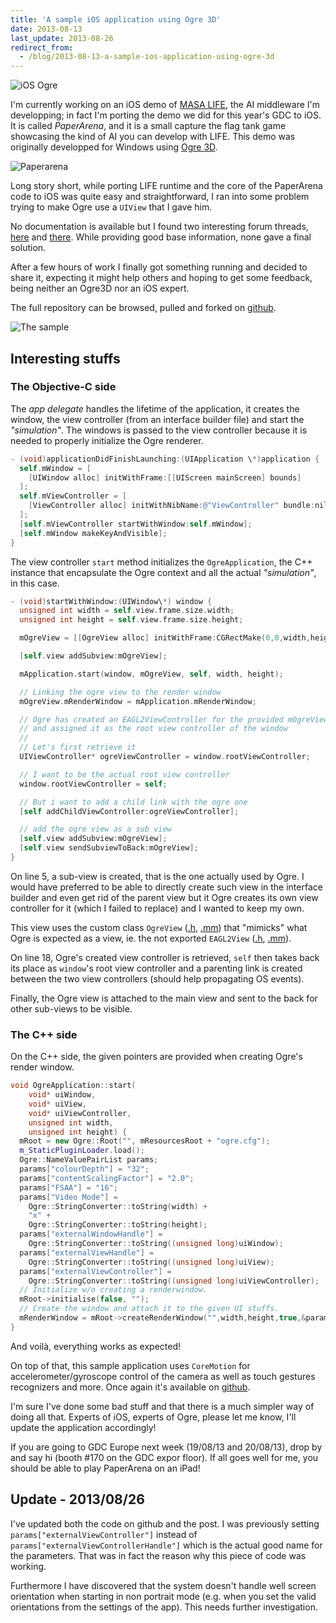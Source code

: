 ```yaml
---
title: 'A sample iOS application using Ogre 3D'
date: 2013-08-13
last_update: 2013-08-26
redirect_from:
  - /blog/2013-08-13-a-sample-ios-application-using-ogre-3d
---
```


![iOS Ogre](./ios-ogre.jpg)

I'm currently working on an iOS demo of [MASA LIFE](http://www.masalife.net),
the AI middleware I'm developping; in fact I'm porting the demo we did for this
year's GDC to iOS. It is called _PaperArena_, and it is a small capture the flag
tank game showcasing the kind of AI you can develop with LIFE. This demo was
originally developped for Windows using [Ogre 3D](http://www.ogre3d.org/).

![Paperarena](./paperarena.png)

Long story short, while porting LIFE runtime and the core of the PaperArena code
to iOS was quite easy and straightforward, I ran into some problem trying to
make Ogre use a `UIView` that I gave him.

No documentation is available but I found two interesting forum threads,
[here](http://www.ogre3d.org/forums/viewtopic.php?f=2&t=71508&hilit=externalviewhandle&sid=0c0d92ddd87f3f25af2ad8181a530e4f)
and
[there](http://www.ogre3d.org/forums/viewtopic.php?f=21&t=71904&hilit=externalviewhandle&sid=b148dd48905674e5895284aa903a0c1b).
While providing good base information, none gave a final solution.

After a few hours of work I finally got something running and decided to share
it, expecting it might help others and hoping to get some feedback, being
neither an Ogre3D nor an iOS expert.

The full repository can be browsed, pulled and forked on
[github](https://github.com/cloderic/ios-ogre).

![The sample](/images/posts/2013/ios-ogre.jpg)

## Interesting stuffs

### The Objective-C side

The _app delegate_ handles the lifetime of the application, it creates the
window, the view controller (from an interface builder file) and start the
_"simulation"_. The windows is passed to the view controller because it is
needed to properly initialize the Ogre renderer.

```objectivec
- (void)applicationDidFinishLaunching:(UIApplication \*)application {
  self.mWindow = [
    [UIWindow alloc] initWithFrame:[[UIScreen mainScreen] bounds]
  ];
  self.mViewController = [
    [ViewController alloc] initWithNibName:@"ViewController" bundle:nil
  ];
  [self.mViewController startWithWindow:self.mWindow];
  [self.mWindow makeKeyAndVisible];
}
```

The view controller `start` method initializes the `OgreApplication`, the C++
instance that encapsulate the Ogre context and all the actual _"simulation"_, in
this case.

```objectivec
- (void)startWithWindow:(UIWindow\*) window {
  unsigned int width = self.view.frame.size.width;
  unsigned int height = self.view.frame.size.height;

  mOgreView = [[OgreView alloc] initWithFrame:CGRectMake(0,0,width,height)];

  [self.view addSubview:mOgreView];

  mApplication.start(window, mOgreView, self, width, height);

  // Linking the ogre view to the render window
  mOgreView.mRenderWindow = mApplication.mRenderWindow;

  // Ogre has created an EAGL2ViewController for the provided mOgreView
  // and assigned it as the root view controller of the window
  //
  // Let's first retrieve it
  UIViewController* ogreViewController = window.rootViewController;

  // I want to be the actual root view controller
  window.rootViewController = self;

  // But i want to add a child link with the ogre one
  [self addChildViewController:ogreViewController];

  // add the ogre view as a sub view
  [self.view addSubview:mOgreView];
  [self.view sendSubviewToBack:mOgreView];
}
```

On line 5, a sub-view is created, that is the one actually used by Ogre. I would
have preferred to be able to directly create such view in the interface builder
and even get rid of the parent view but it Ogre creates its own view controller
for it (which I failed to replace) and I wanted to keep my own.

This view uses the custom class `OgreView`
([.h](https://github.com/cloderic/ios-ogre/blob/ff401891fcdc4e4ffd7e071cddce71d35fd9e067/OgreView.h),
[.mm](https://github.com/cloderic/ios-ogre/blob/ff401891fcdc4e4ffd7e071cddce71d35fd9e067/OgreView.mm))
that "mimicks" what Ogre is expected as a view, ie. the not exported `EAGL2View`
([.h](https://bitbucket.org/sinbad/ogre/src/baa48feb22e9f35088b521d336678847a9a71504/RenderSystems/GLES2/include/EAGL/OgreEAGL2View.h?at=v1-8),
[.mm](https://bitbucket.org/sinbad/ogre/src/baa48feb22e9f35088b521d336678847a9a71504/RenderSystems/GLES2/src/EAGL/OgreEAGL2View.mm?at=v1-8)).

On line 18, Ogre's created view controller is retrieved, `self` then takes back
its place as `window`'s root view controller and a parenting link is created
between the two view controllers (should help propagating OS events).

Finally, the Ogre view is attached to the main view and sent to the back for
other sub-views to be visible.

### The C++ side

On the C++ side, the given pointers are provided when creating Ogre's render
window.

```cpp
void OgreApplication::start(
    void* uiWindow,
    void* uiView,
    void* uiViewController,
    unsigned int width,
    unsigned int height) {
  mRoot = new Ogre::Root("", mResourcesRoot + "ogre.cfg");
  m_StaticPluginLoader.load();
  Ogre::NameValuePairList params;
  params["colourDepth"] = "32";
  params["contentScalingFactor"] = "2.0";
  params["FSAA"] = "16";
  params["Video Mode"] =
    Ogre::StringConverter::toString(width) +
    "x" +
    Ogre::StringConverter::toString(height);
  params["externalWindowHandle"] =
    Ogre::StringConverter::toString((unsigned long)uiWindow);
  params["externalViewHandle"] =
    Ogre::StringConverter::toString((unsigned long)uiView);
  params["externalViewController"] =
    Ogre::StringConverter::toString((unsigned long)uiViewController);
  // Initialize w/o creating a renderwindow.
  mRoot->initialise(false, "");
  // Create the window and attach it to the given UI stuffs.
  mRenderWindow = mRoot->createRenderWindow("",width,height,true,&params);
}
```

And voilà, everything works as expected!

On top of that, this sample application uses `CoreMotion` for
accelerometer/gyroscope control of the camera as well as touch gestures
recognizers and more. Once again it's available on
[github](https://github.com/cloderic/ios-ogre).

I'm sure I've done some bad stuff and that there is a much simpler way of doing
all that. Experts of iOS, experts of Ogre, please let me know, I'll update the
application accordingly!

If you are going to GDC Europe next week (19/08/13 and 20/08/13), drop by and
say hi (booth #170 on the GDC expor floor). If all goes well for me, you should
be able to play PaperArena on an iPad!

## Update - 2013/08/26

I've updated both the code on github and the post. I was previously setting
`params["externalViewController"]` instead of
`params["externalViewControllerHandle"]` which is the actual good name for the
parameters. That was in fact the reason why this piece of code was working.

Furthermore I have discovered that the system doesn't handle well screen
orientation when starting in non portrait mode (e.g. when you set the valid
orientations from the settings of the app). This needs further investigation.
